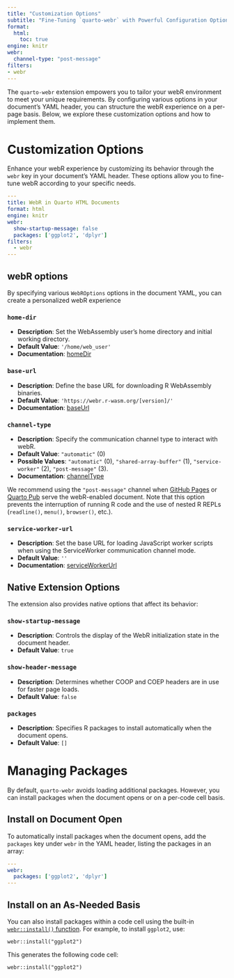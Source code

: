 ```yaml
---
title: "Customization Options"
subtitle: "Fine-Tuning `quarto-webr` with Powerful Configuration Options"
format: 
  html:
    toc: true
engine: knitr
webr:
  channel-type: "post-message"
filters:
- webr
---
```


The `quarto-webr` extension empowers you to tailor your webR environment to meet your unique requirements. By configuring various options in your document's YAML header, you can structure the webR experience on a per-page basis. Below, we explore these customization options and how to implement them.

# Customization Options

Enhance your webR experience by customizing its behavior through the `webr` key in your document's YAML header. These options allow you to fine-tune webR according to your specific needs.

```yml
---
title: WebR in Quarto HTML Documents
format: html
engine: knitr
webr: 
  show-startup-message: false
  packages: ['ggplot2', 'dplyr']
filters:
  - webr
---
```

## webR options

By specifying various `WebROptions` options in the document YAML, you can create a personalized webR experience

### `home-dir`

- **Description**: Set the WebAssembly user's home directory and initial working directory.
- **Default Value**: `'/home/web_user'`
- **Documentation**: [homeDir](https://docs.r-wasm.org/webr/latest/api/js/interfaces/WebR.WebROptions.html#homedir)

### `base-url`

- **Description**: Define the base URL for downloading R WebAssembly binaries.
- **Default Value**: `'https://webr.r-wasm.org/[version]/'`
- **Documentation**: [baseUrl](https://docs.r-wasm.org/webr/latest/api/js/interfaces/WebR.WebROptions.html#baseurl)

### `channel-type`

- **Description**: Specify the communication channel type to interact with webR.
- **Default Value**: `"automatic"` (0)
- **Possible Values**: `"automatic"` (0), `"shared-array-buffer"` (1), `"service-worker"` (2), `"post-message"` (3).
- **Documentation**: [channelType](https://docs.r-wasm.org/webr/latest/api/js/interfaces/WebR.WebROptions.html#channeltype)

:::callout-note
We recommend using the `"post-message"` channel when [GitHub Pages](https://pages.github.com/) or [Quarto Pub](https://quartopub.com/) serve the webR-enabled document. Note that this option prevents the interruption of running R code and the use of nested R REPLs (`readline()`, `menu()`, `browser()`, etc.).
:::

### `service-worker-url`

- **Description**: Set the base URL for loading JavaScript worker scripts when using the ServiceWorker communication channel mode.
- **Default Value**: `''`
- **Documentation**: [serviceWorkerUrl](https://docs.r-wasm.org/webr/latest/api/js/interfaces/WebR.WebROptions.html#serviceworkerurl)

## Native Extension Options

The extension also provides native options that affect its behavior:

### `show-startup-message`

- **Description**: Controls the display of the WebR initialization state in the document header.
- **Default Value**: `true`

### `show-header-message`

- **Description**: Determines whether COOP and COEP headers are in use for faster page loads.
- **Default Value**: `false`

### `packages`

- **Description**: Specifies R packages to install automatically when the document opens.
- **Default Value**: `[]`


# Managing Packages

By default, `quarto-webr` avoids loading additional packages. However, you can install packages when the document opens or on a per-code cell basis.

## Install on Document Open

To automatically install packages when the document opens, add the `packages` key under `webr` in the YAML header, listing the packages in an array:

```yaml
---
webr:
  packages: ['ggplot2', 'dplyr']
---
```

## Install on an As-Needed Basis

You can also install packages within a code cell using the built-in [`webr::install()` function](https://docs.r-wasm.org/webr/latest/packages.html#example-installing-the-matrix-package). For example, to install `ggplot2`, use:

```webr-r
webr::install("ggplot2")
```

This generates the following code cell:

```webr-r
webr::install("ggplot2")
```
